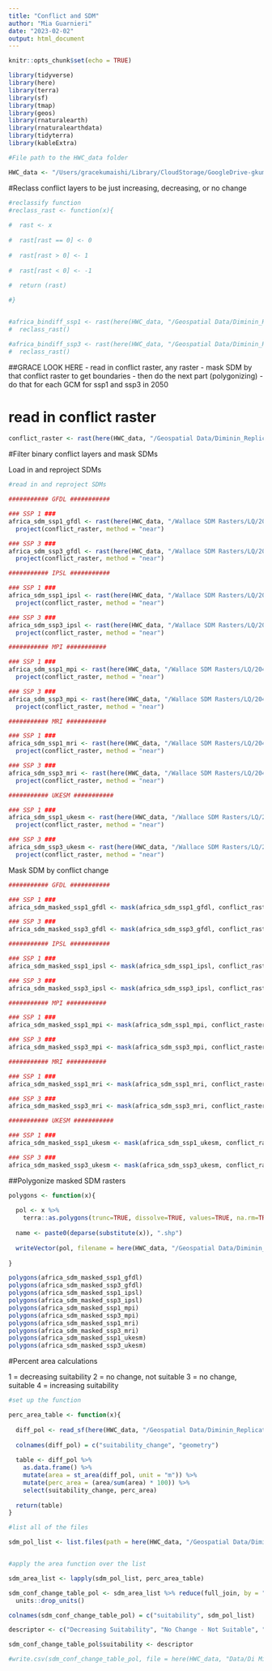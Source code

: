 ```yaml
---
title: "Conflict and SDM"
author: "Mia Guarnieri"
date: "2023-02-02"
output: html_document
---
```


```r
knitr::opts_chunk$set(echo = TRUE)

library(tidyverse)
library(here)
library(terra)
library(sf)
library(tmap)
library(geos)
library(rnaturalearth)
library(rnaturalearthdata)
library(tidyterra)
library(kableExtra)

#File path to the HWC_data folder

HWC_data <- "/Users/gracekumaishi/Library/CloudStorage/GoogleDrive-gkumaishi@ucsb.edu/My Drive/HWC_data"
```

#Reclass conflict layers to be just increasing, decreasing, or no change

```r
#reclassify function
#reclass_rast <- function(x){
  
#  rast <- x
  
#  rast[rast == 0] <- 0
  
#  rast[rast > 0] <- 1
  
#  rast[rast < 0] <- -1
  
#  return (rast)

#}


#africa_bindiff_ssp1 <- rast(here(HWC_data, "/Geospatial Data/Diminin_Replication_Data/differenced_conflict/differenced_rasters_africa/diff_SSP1_RCP26_2050.tif")) %>% 
#  reclass_rast()

#africa_bindiff_ssp3 <- rast(here(HWC_data, "/Geospatial Data/Diminin_Replication_Data/differenced_conflict/differenced_rasters_africa/diff_SSP3_RCP70_2050.tif")) %>% 
#  reclass_rast()

```

##GRACE LOOK HERE
- read in conflict raster, any raster
- mask SDM by that conflict raster to get boundaries
- then do the next part (polygonizing)
- do that for each GCM for ssp1 and ssp3 in 2050

# read in conflict raster
```r
conflict_raster <- rast(here(HWC_data, "/Geospatial Data/Diminin_Replication_Data/differenced_conflict/differenced_rasters_africa/diff_SSP1_RCP26_2050.tif"))
```

#Filter binary conflict layers and mask SDMs

Load in and reproject SDMs

```r
#read in and reproject SDMs

########### GFDL ###########

### SSP 1 ###
africa_sdm_ssp1_gfdl <- rast(here(HWC_data, "/Wallace SDM Rasters/LQ/2041_2070/126/change_maps/afel_change_2041_2070_126_gfdl.tif")) %>% 
  project(conflict_raster, method = "near")

### SSP 3 ###
africa_sdm_ssp3_gfdl <- rast(here(HWC_data, "/Wallace SDM Rasters/LQ/2041_2070/370/change_maps/afel_change_2041_2070_gfdl_370.tif")) %>% 
  project(conflict_raster, method = "near")

########### IPSL ###########

### SSP 1 ###
africa_sdm_ssp1_ipsl <- rast(here(HWC_data, "/Wallace SDM Rasters/LQ/2041_2070/126/change_maps/afel_change_2041_2070_126_ipsl.tif")) %>% 
  project(conflict_raster, method = "near")

### SSP 3 ###
africa_sdm_ssp3_ipsl <- rast(here(HWC_data, "/Wallace SDM Rasters/LQ/2041_2070/370/change_maps/afel_change_2041_2070_ipsl_370.tif")) %>% 
  project(conflict_raster, method = "near")

########### MPI ###########

### SSP 1 ###
africa_sdm_ssp1_mpi <- rast(here(HWC_data, "/Wallace SDM Rasters/LQ/2041_2070/126/change_maps/afel_change_2041_2070_126_mpi.tif")) %>% 
  project(conflict_raster, method = "near")

### SSP 3 ###
africa_sdm_ssp3_mpi <- rast(here(HWC_data, "/Wallace SDM Rasters/LQ/2041_2070/370/change_maps/afel_change_2041_2070_mpi_370.tif")) %>% 
  project(conflict_raster, method = "near")

########### MRI ###########

### SSP 1 ###
africa_sdm_ssp1_mri <- rast(here(HWC_data, "/Wallace SDM Rasters/LQ/2041_2070/126/change_maps/afel_change_2041_2070_126_mri.tif")) %>% 
  project(conflict_raster, method = "near")

### SSP 3 ###
africa_sdm_ssp3_mri <- rast(here(HWC_data, "/Wallace SDM Rasters/LQ/2041_2070/370/change_maps/afel_change_2041_2070_mri_370.tif")) %>% 
  project(conflict_raster, method = "near")

########### UKESM ###########

### SSP 1 ###
africa_sdm_ssp1_ukesm <- rast(here(HWC_data, "/Wallace SDM Rasters/LQ/2041_2070/126/change_maps/afel_change_2041_2070_126_ukesm.tif")) %>% 
  project(conflict_raster, method = "near")

### SSP 3 ###
africa_sdm_ssp3_ukesm <- rast(here(HWC_data, "/Wallace SDM Rasters/LQ/2041_2070/370/change_maps/afel_change_2041_2070_ukesm_370.tif")) %>% 
  project(conflict_raster, method = "near")
```


Mask SDM by conflict change

```r
########### GFDL ###########

### SSP 1 ###
africa_sdm_masked_ssp1_gfdl <- mask(africa_sdm_ssp1_gfdl, conflict_raster)

### SSP 3 ###
africa_sdm_masked_ssp3_gfdl <- mask(africa_sdm_ssp3_gfdl, conflict_raster)

########### IPSL ###########

### SSP 1 ###
africa_sdm_masked_ssp1_ipsl <- mask(africa_sdm_ssp1_ipsl, conflict_raster)

### SSP 3 ###
africa_sdm_masked_ssp3_ipsl <- mask(africa_sdm_ssp3_ipsl, conflict_raster)

########### MPI ###########

### SSP 1 ###
africa_sdm_masked_ssp1_mpi <- mask(africa_sdm_ssp1_mpi, conflict_raster)

### SSP 3 ###
africa_sdm_masked_ssp3_mpi <- mask(africa_sdm_ssp3_mpi, conflict_raster)

########### MRI ###########

### SSP 1 ###
africa_sdm_masked_ssp1_mri <- mask(africa_sdm_ssp1_mri, conflict_raster)

### SSP 3 ###
africa_sdm_masked_ssp3_mri <- mask(africa_sdm_ssp3_mri, conflict_raster)

########### UKESM ###########

### SSP 1 ###
africa_sdm_masked_ssp1_ukesm <- mask(africa_sdm_ssp1_ukesm, conflict_raster)

### SSP 3 ###
africa_sdm_masked_ssp3_ukesm <- mask(africa_sdm_ssp3_ukesm, conflict_raster)

```

##Polygonize masked SDM rasters

```r
polygons <- function(x){
  
  pol <- x %>%
    terra::as.polygons(trunc=TRUE, dissolve=TRUE, values=TRUE, na.rm=TRUE, extent=FALSE) #removed na.all = False because it was causing an unused error
  
  name <- paste0(deparse(substitute(x)), ".shp")
 
  writeVector(pol, filename = here(HWC_data, "/Geospatial Data/Diminin_Replication_Data/sdm_exploration_polygons/africa", name), overwrite = TRUE)
  
}

polygons(africa_sdm_masked_ssp1_gfdl)
polygons(africa_sdm_masked_ssp3_gfdl)
polygons(africa_sdm_masked_ssp1_ipsl)
polygons(africa_sdm_masked_ssp3_ipsl)
polygons(africa_sdm_masked_ssp1_mpi)
polygons(africa_sdm_masked_ssp3_mpi)
polygons(africa_sdm_masked_ssp1_mri)
polygons(africa_sdm_masked_ssp3_mri)
polygons(africa_sdm_masked_ssp1_ukesm)
polygons(africa_sdm_masked_ssp3_ukesm)

```

#Percent area calculations

1 = decreasing suitability
2 = no change, not suitable
3 = no change, suitable
4 = increasing suitability

```r

#set up the function

perc_area_table <- function(x){
  
  diff_pol <- read_sf(here(HWC_data, "/Geospatial Data/Diminin_Replication_Data/sdm_exploration_polygons/africa", x))
  
  colnames(diff_pol) = c("suitability_change", "geometry")
  
  table <- diff_pol %>% 
    as.data.frame() %>% 
    mutate(area = st_area(diff_pol, unit = "m")) %>% 
    mutate(perc_area = (area/sum(area) * 100)) %>% 
    select(suitability_change, perc_area)
  
  return(table)
}

#list all of the files

sdm_pol_list <- list.files(path = here(HWC_data, "/Geospatial Data/Diminin_Replication_Data/sdm_exploration_polygons/africa"), pattern = '.shp')


#apply the area function over the list

sdm_area_list <- lapply(sdm_pol_list, perc_area_table)

sdm_conf_change_table_pol <- sdm_area_list %>% reduce(full_join, by = "suitability_change") %>% 
  units::drop_units()

colnames(sdm_conf_change_table_pol) = c("suitability", sdm_pol_list)

descriptor <- c("Decreasing Suitability", "No Change - Not Suitable", "No Change - Suitable", "Increasing")

sdm_conf_change_table_pol$suitability <- descriptor

#write.csv(sdm_conf_change_table_pol, file = here(HWC_data, "Data/Di Minin HWC", "sdm_conf_change_table_africa_updated.csv"), row.names=FALSE)

```